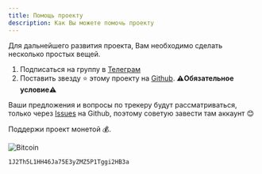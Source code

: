 ```yaml
---
title: Помощь проекту
description: Как Вы можете помочь проекту
---
```


Для дальнейшего развития проекта, Вам необходимо сделать несколько простых вещей.

1. Подписаться на группу в [Телеграм](https://t.me/WhalesTracker)
2. Поставить звезду ⭐ этому проекту на [Github](https://github.com/dengivseti/WhalesTracker). **⚠️Обязательное условие⚠️**

Ваши предложения и вопросы по трекеру будут рассматриваться, только через [Issues](https://github.com/dengivseti/WhalesTracker/issues) на Github, поэтому советую завести там аккаунт 😊

Поддержи проект монетой 💰.

![Bitcoin](/bitcoin.png)

```
1J2Th5L1HH46Ja75E3yZMZ5P1Tggi2HB3a
```